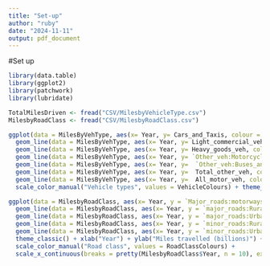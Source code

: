 ```yaml
---
title: "Set-up"
author: "ruby"
date: "2024-11-11"
output: pdf_document
---
```


#Set up
```r
library(data.table)
library(ggplot2)
library(patchwork)
library(lubridate)
```

```r
TotalMilesDriven <- fread("CSV/MilesbyVehicleType.csv")
MilesbyRoadClass <- fread("CSV/MilesbyRoadClass.csv")
```

```r
ggplot(data = MilesByVehType, aes(x= Year, y= Cars_and_Taxis, colour = "Cars and taxis")) + geom_line() + 
  geom_line(data = MilesByVehType, aes(x= Year, y= Light_commercial_veh, colour = "Light commercial vehicles")) + 
  geom_line(data = MilesByVehType, aes(x= Year, y= Heavy_goods_veh, colour = "Heavy goods vehicles"))+ 
  geom_line(data = MilesByVehType, aes(x= Year, y= `Other_veh:Motorcycles`, colour = "Motorcycles"))+ 
  geom_line(data = MilesByVehType, aes(x= Year, y=  `Other_veh:Buses_and_coaches`, colour = "Buses and coaches"))+ 
  geom_line(data = MilesByVehType, aes(x= Year, y=  Total_other_veh, colour = "Total other vehicles"))+ 
  geom_line(data = MilesByVehType, aes(x= Year, y=  All_motor_veh, colour = "All motor vehicles")) + 
  scale_color_manual("Vehicle types", values = VehicleColours) + theme_classic() + xlab("Year") + ylab("Miles travelled (billions)") + ggtitle("Total billion miles travelled by vehicle type")
```
```r
ggplot(data = MilesbyRoadClass, aes(x= Year, y = `Major_roads:motorways`, colour = "Motorways")) + geom_line() +
  geom_line(data = MilesbyRoadClass, aes(x= Year, y = `major_roads:Rural_A_roads`, colour = "Rural A roads")) + 
  geom_line(data = MilesbyRoadClass, aes(x= Year, y = `major_roads:Urban_A_roads`, colour = "Urban A roads")) +
  geom_line(data = MilesbyRoadClass, aes(x= Year, y = `minor_roads:Rural`, colour = "Rural minor roads")) + 
  geom_line(data = MilesbyRoadClass, aes(x= Year, y = `minor_roads:Urban`, colour = "Urban minor roads")) + 
  theme_classic() + xlab("Year") + ylab("Miles travelled (billions)") + ggtitle("Total billion miles travelled by road type")+ 
  scale_color_manual("Road class", values = RoadClassColours) + 
  scale_x_continuous(breaks = pretty(MilesbyRoadClass$Year, n = 10), expand=c(0,0))
```
